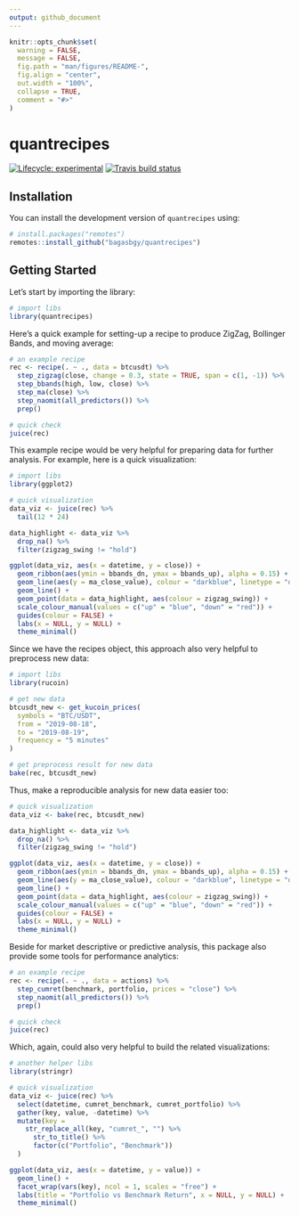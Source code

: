 ```yaml
---
output: github_document
---
```


```r
knitr::opts_chunk$set(
  warning = FALSE,
  message = FALSE,
  fig.path = "man/figures/README-",
  fig.align = "center",
  out.width = "100%",
  collapse = TRUE,
  comment = "#>"
)
```

# quantrecipes

<!-- badges: start -->
[![Lifecycle: experimental](https://img.shields.io/badge/lifecycle-experimental-orange.svg)](https://www.tidyverse.org/lifecycle/#experimental)
[![Travis build status](https://travis-ci.org/bagasbgy/quantrecipes.svg?branch=master)](https://travis-ci.org/bagasbgy/quantrecipes)
<!-- badges: end -->

## Installation

You can install the development version of `quantrecipes` using:

```r
# install.packages("remotes")
remotes::install_github("bagasbgy/quantrecipes")
```

## Getting Started

Let's start by importing the library:

```r
# import libs
library(quantrecipes)
```

Here's a quick example for setting-up a recipe to produce ZigZag, Bollinger Bands, and moving average:

```r
# an example recipe
rec <- recipe(. ~ ., data = btcusdt) %>% 
  step_zigzag(close, change = 0.3, state = TRUE, span = c(1, -1)) %>% 
  step_bbands(high, low, close) %>% 
  step_ma(close) %>% 
  step_naomit(all_predictors()) %>% 
  prep()

# quick check
juice(rec)
```

This example recipe would be very helpful for preparing data for further analysis. For example, here is a quick visualization:

```r
# import libs
library(ggplot2)

# quick visualization
data_viz <- juice(rec) %>% 
  tail(12 * 24)

data_highlight <- data_viz %>% 
  drop_na() %>% 
  filter(zigzag_swing != "hold")

ggplot(data_viz, aes(x = datetime, y = close)) +
  geom_ribbon(aes(ymin = bbands_dn, ymax = bbands_up), alpha = 0.15) +
  geom_line(aes(y = ma_close_value), colour = "darkblue", linetype = "dashed", alpha = 0.5) +
  geom_line() +
  geom_point(data = data_highlight, aes(colour = zigzag_swing)) +
  scale_colour_manual(values = c("up" = "blue", "down" = "red")) +
  guides(colour = FALSE) +
  labs(x = NULL, y = NULL) +
  theme_minimal()
```

Since we have the recipes object, this approach also very helpful to preprocess new data:

```r
# import libs
library(rucoin)

# get new data
btcusdt_new <- get_kucoin_prices(
  symbols = "BTC/USDT",
  from = "2019-08-18",
  to = "2019-08-19",
  frequency = "5 minutes"
)

# get preprocess result for new data
bake(rec, btcusdt_new)
```

Thus, make a reproducible analysis for new data easier too:

```r
# quick visualization
data_viz <- bake(rec, btcusdt_new)

data_highlight <- data_viz %>% 
  drop_na() %>% 
  filter(zigzag_swing != "hold")

ggplot(data_viz, aes(x = datetime, y = close)) +
  geom_ribbon(aes(ymin = bbands_dn, ymax = bbands_up), alpha = 0.15) +
  geom_line(aes(y = ma_close_value), colour = "darkblue", linetype = "dashed", alpha = 0.5) +
  geom_line() +
  geom_point(data = data_highlight, aes(colour = zigzag_swing)) +
  scale_colour_manual(values = c("up" = "blue", "down" = "red")) +
  guides(colour = FALSE) +
  labs(x = NULL, y = NULL) +
  theme_minimal()
```

Beside for market descriptive or predictive analysis, this package also provide some tools for performance analytics:

```r
# an example recipe
rec <- recipe(. ~ ., data = actions) %>% 
  step_cumret(benchmark, portfolio, prices = "close") %>%
  step_naomit(all_predictors()) %>%
  prep()

# quick check
juice(rec)
```

Which, again, could also very helpful to build the related visualizations:

```r
# another helper libs
library(stringr)

# quick visualization
data_viz <- juice(rec) %>% 
  select(datetime, cumret_benchmark, cumret_portfolio) %>% 
  gather(key, value, -datetime) %>% 
  mutate(key =
    str_replace_all(key, "cumret_", "") %>% 
      str_to_title() %>% 
      factor(c("Portfolio", "Benchmark"))
  )

ggplot(data_viz, aes(x = datetime, y = value)) +
  geom_line() +
  facet_wrap(vars(key), ncol = 1, scales = "free") +
  labs(title = "Portfolio vs Benchmark Return", x = NULL, y = NULL) +
  theme_minimal()
```
